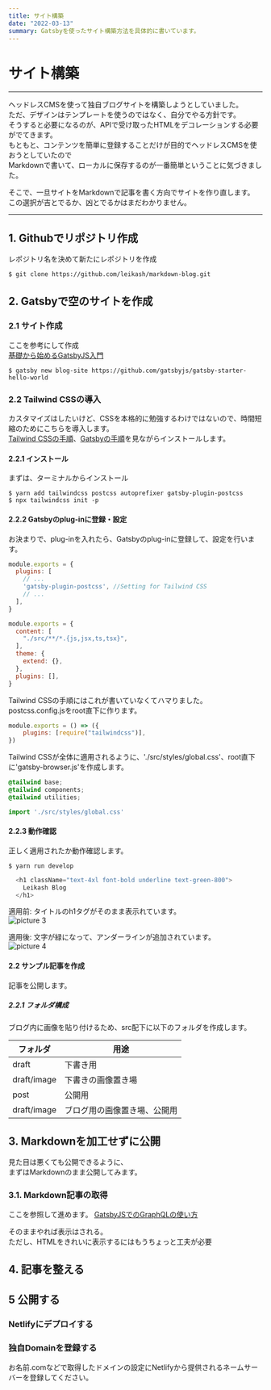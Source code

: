 ```yaml
---
title: サイト構築
date: "2022-03-13"
summary: Gatsbyを使ったサイト構築方法を具体的に書いています。
---
```


# サイト構築

---

ヘッドレスCMSを使って独自ブログサイトを構築しようとしていました。  
ただ、デザインはテンプレートを使うのではなく、自分でやる方針です。  
そうすると必要になるのが、APIで受け取ったHTMLをデコレーションする必要がでてきます。  
もともと、コンテンツを簡単に登録することだけが目的でヘッドレスCMSを使おうとしていたので  
Markdownで書いて、ローカルに保存するのが一番簡単ということに気づきました。

そこで、一旦サイトをMarkdownで記事を書く方向でサイトを作り直します。
この選択が吉とでるか、凶とでるかはまだわかりません。

---

## 1. Githubでリポジトリ作成
レポジトリ名を決めて新たにレポジトリを作成  

```bash:title=bash
$ git clone https://github.com/leikash/markdown-blog.git
```

## 2. Gatsbyで空のサイトを作成

### 2.1 サイト作成
ここを参考にして作成  
[基礎から始めるGatsbyJS入門](https://reffect.co.jp/react/gatsby-basic-tutorial-for-beginners)

```bash:title=bash
$ gatsby new blog-site https://github.com/gatsbyjs/gatsby-starter-hello-world
```

### 2.2 Tailwind CSSの導入  
カスタマイズはしたいけど、CSSを本格的に勉強するわけではないので、時間短縮のためにこちらを導入します。  
[Tailwind CSSの手順](https://tailwindcss.com/docs/guides/gatsby)、[Gatsbyの手順](https://www.gatsbyjs.com/docs/how-to/styling/tailwind-css/)を見ながらインストールします。

#### 2.2.1 インストール
まずは、ターミナルからインストール
```bash:title=bash
$ yarn add tailwindcss postcss autoprefixer gatsby-plugin-postcss
$ npx tailwindcss init -p
```
#### 2.2.2 Gatsbyのplug-inに登録・設定
お決まりで、plug-inを入れたら、Gatsbyのplug-inに登録して、設定を行います。  
```javascript:title=gatsby-config.js
module.exports = {
  plugins: [
    // ...
    'gatsby-plugin-postcss', //Setting for Tailwind CSS
    // ...
  ],
}
```
```javascript:title=tailwind.config.js
module.exports = {
  content: [
    "./src/**/*.{js,jsx,ts,tsx}",
  ],
  theme: {
    extend: {},
  },
  plugins: [],
}
```
Tailwind CSSの手順にはこれが書いていなくてハマりました。  
postcss.config.jsをroot直下に作ります。

```javascript:title=postcss.config.js
module.exports = () => ({
    plugins: [require("tailwindcss")],
})
```

Tailwind CSSが全体に適用されるように、'./src/styles/global.css'、root直下に'gatsby-browser.js'を作成します。  
```css:title=global.css
@tailwind base;
@tailwind components;
@tailwind utilities;
```
```javascript:title=gatsby-browser.js
import './src/styles/global.css'
```

#### 2.2.3 動作確認
正しく適用されたか動作確認します。  
```bash:title=bash
$ yarn run develop
```
```javascript:index.js
  <h1 className="text-4xl font-bold underline text-green-800">
    Leikash Blog
  </h1>
```


適用前: タイトルのh1タグがそのまま表示れています。  
![picture 3](images/blog_001_changeDirection/1647171529390.png)  

適用後: 文字が緑になって、アンダーラインが追加されています。  
![picture 4](images/blog_001_changeDirection/1647171608385.png)  

#### 2.2 サンプル記事を作成
記事を公開します。

##### 2.2.1 フォルダ構成
ブログ内に画像を貼り付けるため、src配下に以下のフォルダを作成します。  

| フォルダ | 用途 |
| --- | --- |
| draft | 下書き用 |
| draft/image | 下書きの画像置き場 |
| post | 公開用 |
| draft/image | ブログ用の画像置き場、公開用 |

## 3. Markdownを加工せずに公開
見た目は悪くても公開できるように、  
まずはMarkdownのまま公開してみます。

### 3.1. Markdown記事の取得
ここを参照して進めます。
[GatsbyJSでのGraphQLの使い方](https://reffect.co.jp/react/gatsby-basic-tutorial-for-beginners-2)

そのままやれば表示はされる。  
ただし、HTMLをきれいに表示するにはもうちょっと工夫が必要



## 4. 記事を整える

## 5 公開する

### Netlifyにデプロイする

### 独自Domainを登録する
お名前.comなどで取得したドメインの設定にNetlifyから提供されるネームサーバーを登録してください。
